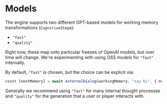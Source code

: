 # Models

The engine supports two different GPT-based models for working memory transformations (`CognitiveStep`s):

- `"fast"`
- `"quality"`

Right now, these map onto particular freezes of OpenAI models, but over time will change. We're experimenting with using OSS models for `"fast"` internally.

By default, `"fast"` is chosen, but the choice can be explicit via:

```javascript
cosnt [nextMemory] = await externalDialog(workingMemory, "say hi", { model: "quality" })
```

Generally we recommend using `"fast"` for many internal thought processes and `"quality"` for the generation that a user or player interacts with.
